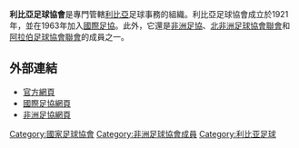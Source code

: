 {{國家足協
|Name               = 利比亞足球協會
|Logo               = Flag of Libya.svg
|Founded            = 1962年
|FIFA affiliation   = 1963年
|Subregion             = [[阿拉伯足球協會聯會|阿拉伯足球協會聯會]]
|Subregion affiliation = 1974年
|Region             = [[北非洲足球協會聯會|北非洲足球協會聯會]]
|Region affiliation = 2005年
|President          = Abdulhakim Alshalmani
}}

'''利比亞足球協會'''是專門管轄[[利比亞|利比亞]]足球事務的組織。利比亞足球協會成立於1921年，並在1963年加入[[國際足協|國際足協]]。此外，它還是[[非洲足協|非洲足協]]、[[北非洲足球協會聯會|北非洲足球協會聯會]]和[[阿拉伯足球協會聯會|阿拉伯足球協會聯會]]的成員之一。

==外部連結==
* [https://web.archive.org/web/20060702033312/http://www.lff.org.ly/ 官方網頁] {{ar icon}}
* [http://www.fifa.com/associations/association=lby/index.html 國際足協網頁]{{Wayback|url=http://www.fifa.com/associations/association=lby/index.html |date=20130724103821 }}
* [http://www.cafonline.com/association/libya 非洲足協網頁]{{Wayback|url=http://www.cafonline.com/association/libya |date=20140827133250 }}

{{非洲足球協會成員}}

[[Category:國家足球協會|Category:國家足球協會]]
[[Category:非洲足球協會成員|Category:非洲足球協會成員]]
[[Category:利比亚足球|Category:利比亚足球]]